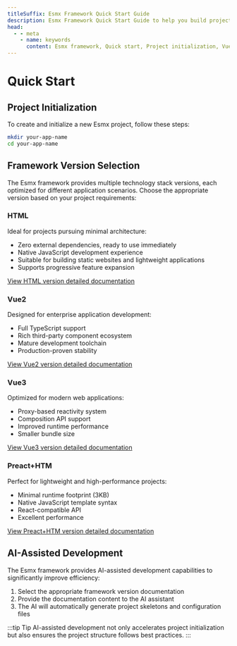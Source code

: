 ```yaml
---
titleSuffix: Esmx Framework Quick Start Guide
description: Esmx Framework Quick Start Guide to help you build projects from scratch, including project initialization, framework version selection, and AI-assisted development.
head:
  - - meta
    - name: keywords
      content: Esmx framework, Quick start, Project initialization, Vue development, HTML development, AI assistance
---
```


# Quick Start

## Project Initialization

To create and initialize a new Esmx project, follow these steps:

```bash
mkdir your-app-name
cd your-app-name
```

## Framework Version Selection

The Esmx framework provides multiple technology stack versions, each optimized for different application scenarios. Choose the appropriate version based on your project requirements:

### HTML

Ideal for projects pursuing minimal architecture:

- Zero external dependencies, ready to use immediately
- Native JavaScript development experience
- Suitable for building static websites and lightweight applications
- Supports progressive feature expansion

[View HTML version detailed documentation](../frameworks/html.md)

### Vue2

Designed for enterprise application development:

- Full TypeScript support
- Rich third-party component ecosystem
- Mature development toolchain
- Production-proven stability

[View Vue2 version detailed documentation](../frameworks/vue2.md)

### Vue3

Optimized for modern web applications:

- Proxy-based reactivity system
- Composition API support
- Improved runtime performance
- Smaller bundle size

[View Vue3 version detailed documentation](../frameworks/vue3.md)

### Preact+HTM

Perfect for lightweight and high-performance projects:

- Minimal runtime footprint (3KB)
- Native JavaScript template syntax
- React-compatible API
- Excellent performance

[View Preact+HTM version detailed documentation](../frameworks/preact-htm.md)

## AI-Assisted Development

The Esmx framework provides AI-assisted development capabilities to significantly improve efficiency:

1. Select the appropriate framework version documentation
2. Provide the documentation content to the AI assistant
3. The AI will automatically generate project skeletons and configuration files

:::tip Tip
AI-assisted development not only accelerates project initialization but also ensures the project structure follows best practices.
:::